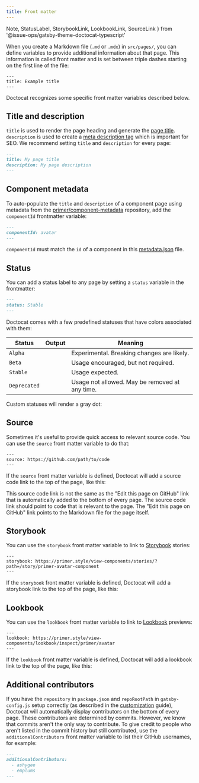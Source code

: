 ```yaml
---
title: Front matter
---
```



  Note,
  StatusLabel,
  StorybookLink,
  LookbookLink,
  SourceLink
} from '@issue-ops/gatsby-theme-doctocat-typescript'

When you create a Markdown file (`.md` or `.mdx`) in `src/pages/`, you can
define variables to provide additional information about that page. This
information is called front matter and is set between triple dashes starting on
the first line of the file:

```
---
title: Example title
---
```

Doctocat recognizes some specific front matter variables described below.

## Title and description

`title` is used to render the page heading and generate the
[page title](https://developer.mozilla.org/en-US/docs/Web/HTML/Element/title).
`description` is used to create a
[meta description tag](https://moz.com/learn/seo/meta-description) which is
important for SEO. We recommend setting `title` and `description` for every
page:

```markdown
---
title: My page title
description: My page description
---
```

## Component metadata

To auto-populate the `title` and `description` of a component page using
metadata from the
[primer/component-metadata](https://github.com/primer/component-metadata)
repository, add the `componentId` frontmatter variable:

```markdown
---
componentId: avatar
---
```

<Note>

`componentId` must match the `id` of a component in this
[metadata.json](https://github.com/primer/component-metadata/blob/main/metadata.json)
file.

</Note>

## Status

You can add a status label to any page by setting a `status` variable in the
frontmatter:

```markdown
---
status: Stable
---
```

Doctocat comes with a few predefined statuses that have colors associated with
them:

| Status       | Output                              | Meaning                                        |
| ------------ | ----------------------------------- | ---------------------------------------------- |
| `Alpha`      | <StatusLabel status="Alpha" />      | Experimental. Breaking changes are likely.     |
| `Beta`       | <StatusLabel status="Beta" />       | Usage encouraged, but not required.            |
| `Stable`     | <StatusLabel status="Stable" />     | Usage expected.                                |
| `Deprecated` | <StatusLabel status="Deprecated" /> | Usage not allowed. May be removed at any time. |

Custom statuses will render a gray dot:

<StatusLabel status="My custom status" />

## Source

Sometimes it's useful to provide quick access to relevant source code. You can
use the `source` front matter variable to do that:

```
---
source: https://github.com/path/to/code
---
```

If the `source` front matter variable is defined, Doctocat will add a source
code link to the top of the page, like this:

<Box
  borderWidth="1px"
  borderStyle="solid"
  borderColor="border.default"
  borderRadius={2}
  p={4}
  mb={3}>
  <SourceLink href="#" />
</Box>

<Note>

This source code link is not the same as the "Edit this page on GitHub" link
that is automatically added to the bottom of every page. The source code link
should point to code that is relevant to the page. The "Edit this page on
GitHub" link points to the Markdown file for the page itself.

</Note>

## Storybook

You can use the `storybook` front matter variable to link to
[Storybook](https://storybook.js.org/) stories:

```
---
storybook: https://primer.style/view-components/stories/?path=/story/primer-avatar-component
---
```

If the `storybook` front matter variable is defined, Doctocat will add a
storybook link to the top of the page, like this:

<Box
  borderWidth="1px"
  borderStyle="solid"
  borderColor="border.default"
  borderRadius={2}
  p={4}
  mb={3}>
  <StorybookLink href="#" />
</Box>

## Lookbook

You can use the `lookbook` front matter variable to link to
[Lookbook](http://lookbook.build/) previews:

```
---
lookbook: https://primer.style/view-components/lookbook/inspect/primer/avatar
---
```

If the `lookbook` front matter variable is defined, Doctocat will add a lookbook
link to the top of the page, like this:

<Box
  borderWidth="1px"
  borderStyle="solid"
  borderColor="border.default"
  borderRadius={2}
  p={4}
  mb={3}>
  <LookbookLink href="#" />
</Box>

## Additional contributors

If you have the `repository` in `package.json` and `repoRootPath` in
`gatsby-config.js` setup correctly (as described in the
[customization](/usage/customization#contributors) guide), Doctocat will
automatically display contributors on the bottom of every page. These
contributors are determined by commits. However, we know that commits aren't the
only way to contribute. To give credit to people who aren't listed in the commit
history but still contributed, use the `additionalContributors` front matter
variable to list their GitHub usernames, for example:

```markdown
---
additionalContributors:
  - ashygee
  - emplums
---
```
